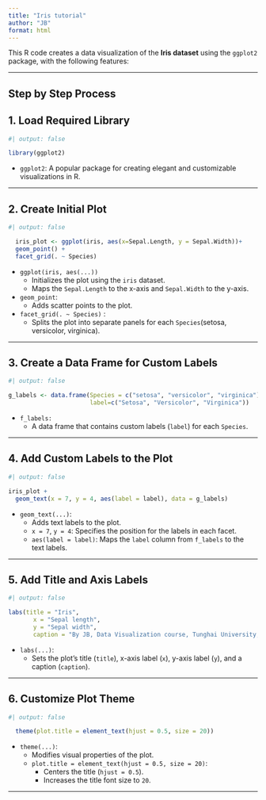 ```yaml
---
title: "Iris tutorial"
author: "JB"
format: html
---
```


This R code creates a data visualization of the **Iris dataset** using the `ggplot2` package, with the following features:


------------------------------------------------------------------------

## **Step by Step Process**

## 1. Load Required Library

```r
#| output: false

library(ggplot2)
```

-   `ggplot2`: A popular package for creating elegant and customizable visualizations in R.

------------------------------------------------------------------------

## 2. Create Initial Plot

```r
#| output: false

  iris_plot <- ggplot(iris, aes(x=Sepal.Length, y = Sepal.Width))+
  geom_point() +
  facet_grid(. ~ Species)
```

-   `ggplot(iris, aes(...))`
    -   Initializes the plot using the `iris` dataset.
    -   Maps the `Sepal.Length` to the x-axis and `Sepal.Width` to the y-axis.
-   `geom_point`:
    -   Adds scatter points to the plot.
-   `facet_grid(. ~ Species)` :
    -   Splits the plot into separate panels for each `Species`(setosa, versicolor, virginica).

------------------------------------------------------------------------

## 3. Create a Data Frame for Custom Labels

```r
#| output: false

g_labels <- data.frame(Species = c("setosa", "versicolor", "virginica"), 
                       label=c("Setosa", "Versicolor", "Virginica"))
```

-   `f_labels:`
    -   A data frame that contains custom labels (`label`) for each `Species`.

------------------------------------------------------------------------

## 4. Add Custom Labels to the Plot

```r
#| output: false

iris_plot +
  geom_text(x = 7, y = 4, aes(label = label), data = g_labels) 
```

-   `geom_text(...)`:
    -   Adds text labels to the plot.
    -   `x = 7`, `y = 4`: Specifies the position for the labels in each facet.
    -   `aes(label = label)`: Maps the `label` column from `f_labels` to the text labels.

___

## 5. Add Title and Axis Labels

```r
#| output: false

labs(title = "Iris",
       x = "Sepal length",
       y = "Sepal width",
       caption = "By JB, Data Visualization course, Tunghai University, 2024")
```

-   `labs(...)`:
    -   Sets the plot’s title (`title`), x-axis label (`x`), y-axis label (`y`), and a caption (`caption`).
    
___

## 6. Customize Plot Theme

```r
#| output: false

  theme(plot.title = element_text(hjust = 0.5, size = 20))
```

-   `theme(...)`:
    -   Modifies visual properties of the plot.
    -   `plot.title = element_text(hjust = 0.5, size = 20)`:
        -   Centers the title (`hjust = 0.5`).
        -   Increases the title font size to `20`.

___
## 
